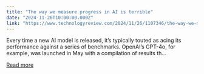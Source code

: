 ```yaml
---
title: "The way we measure progress in AI is terrible"
date: "2024-11-26T10:00:00.000Z"
link: "https://www.technologyreview.com/2024/11/26/1107346/the-way-we-measure-progress-in-ai-is-terrible/"
---
```


Every time a new AI model is released, it’s typically touted as acing its performance against a series of benchmarks. OpenAI’s GPT-4o, for example, was launched in May with a compilation of results th...

[Read more](https://www.technologyreview.com/2024/11/26/1107346/the-way-we-measure-progress-in-ai-is-terrible/)
